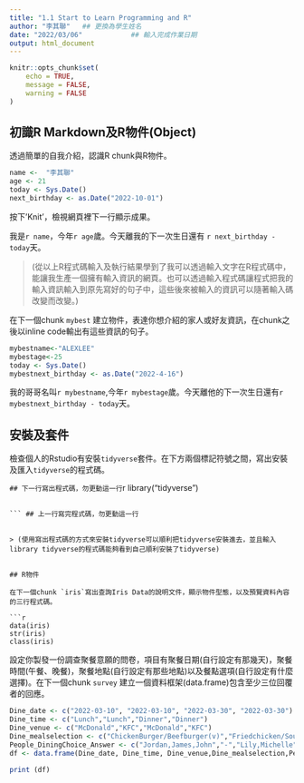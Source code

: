 ```yaml
---
title: "1.1 Start to Learn Programming and R"
author: "李其聯"   ## 更換為學生姓名
date: "2022/03/06"            ## 輸入完成作業日期
output: html_document
---
```


```r
knitr::opts_chunk$set(
	echo = TRUE,
	message = FALSE,
	warning = FALSE
)
```

## 初識R Markdown及R物件(Object)

透過簡單的自我介紹，認識R chunk與R物件。

```r
name <-  "李其聯"  
age <- 21      
today <- Sys.Date()  
next_birthday <- as.Date("2022-10-01")  
```

按下'Knit'，檢視網頁裡下一行顯示成果。

我是`r name`，今年`r age`歲。今天離我的下一次生日還有 `r next_birthday - today`天。

> (從以上R程式碼輸入及執行結果學到了我可以透過輸入文字在R程式碼中，能讓我生產一個擁有輸入資訊的網頁。也可以透過輸入程式碼讓程式把我的輸入資訊輸入到原先寫好的句子中，這些後來被輸入的資訊可以隨著輸入碼改變而改變。)



在下一個chunk `mybest` 建立物件，表達你想介紹的家人或好友資訊，在chunk之後以inline code輸出有這些資訊的句子。

```r
mybestname<-"ALEXLEE"
mybestage<-25
today <- Sys.Date() 
mybestnext_birthday <- as.Date("2022-4-16")
```

我的哥哥名叫`r mybestname`,今年`r mybestage`歲。今天離他的下一次生日還有`r mybestnext_birthday - today`天。

## 安裝及套件

檢查個人的Rstudio有安裝`tidyverse`套件。在下方兩個標記符號之間，寫出安裝及匯入`tidyverse`的程式碼。


``` ## 下一行寫出程式碼，勿更動這一行
```r
library("tidyverse")
```

``` ## 上一行寫完程式碼，勿更動這一行


> (使用寫出程式碼的方式來安裝tidyverse可以順利把tidyverse安裝進去，並且輸入library tidyverse的程式碼能夠看到自己順利安裝了tidyverse)


## R物件

在下一個chunk `iris`寫出查詢Iris Data的說明文件，顯示物件型態，以及預覽資料內容的三行程式碼。

```r
data(iris)
str(iris)
class(iris)
```

設定你製發一份調查聚餐意願的問卷，項目有聚餐日期(自行設定有那幾天)，聚餐時間(午餐、晚餐)，聚餐地點(自行設定有那些地點)以及餐點選項(自行設定有什麼選擇)。在下一個chunk `survey` 建立一個資料框架(data.frame)包含至少三位回覆者的回應。

```r
Dine_date <- c("2022-03-10", "2022-03-10", "2022-03-30", "2022-03-30")
Dine_time <- c("Lunch","Lunch","Dinner","Dinner")
Dine_venue <- c("McDonald","KFC","McDonald","KFC")
Dine_mealselection <- c("ChickenBurger/Beefburger(v)","Friedchicken/Soup","ChickenBurger(v)/Beefburger","Friedchicken/Soup")
People_DiningChoice_Answer <- c("Jordan,James,John","-","Lily,Michelle","-")
df <- data.frame(Dine_date, Dine_time, Dine_venue,Dine_mealselection,People_DiningChoice_Answer)

print (df)
```


